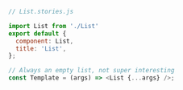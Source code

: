 ```js
// List.stories.js

import List from './List'
export default {
  component: List,
  title: 'List',
};

// Always an empty list, not super interesting
const Template = (args) => <List {...args} />;

```